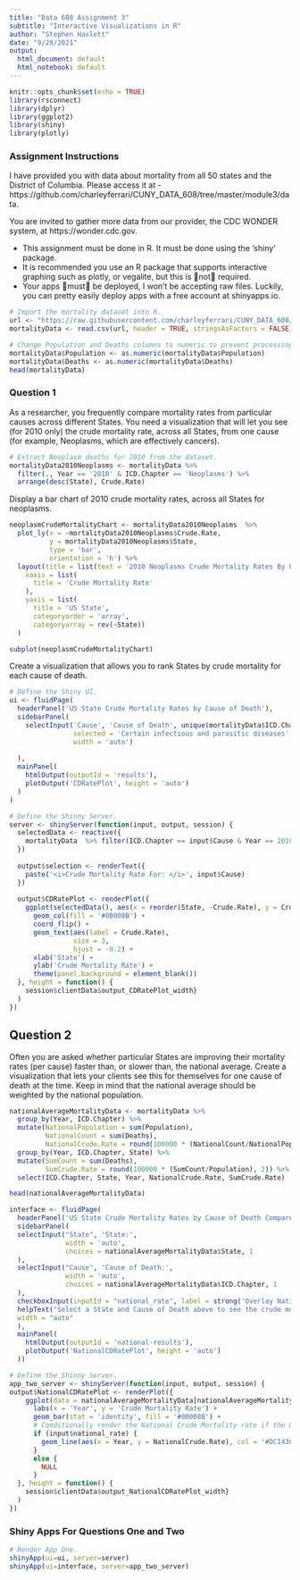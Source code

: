 ```yaml
---
title: "Data 608 Assignment 3"
subtitle: "Interactive Visualizations in R"
author: "Stephen Haslett"
date: "9/29/2021"
output:
  html_document: default
  html_notebook: default
---
```


```r
knitr::opts_chunk$set(echo = TRUE)
library(rsconnect)
library(dplyr)
library(ggplot2)
library(shiny)
library(plotly)
```

### Assignment Instructions

I have provided you with data about mortality from all 50 states and the District of Columbia. Please access it at - https://github.com/charleyferrari/CUNY_DATA_608/tree/master/module3/data.

You are invited to gather more data from our provider, the CDC WONDER system, at https://wonder.cdc.gov. 

- This assignment must be done in R. It must be done using the ‘shiny’ package.
- It is recommended you use an R package that supports interactive graphing such as plotly, or vegalite, but this is not required.
- Your apps must be deployed, I won’t be accepting raw files. Luckily, you can pretty easily deploy apps with a free account at shinyapps.io.


```r
# Import the mortality dataset into R. 
url <- "https://raw.githubusercontent.com/charleyferrari/CUNY_DATA_608/master/module3/data/cleaned-cdc-mortality-1999-2010-2.csv"
mortalityData <- read.csv(url, header = TRUE, stringsAsFactors = FALSE)

# Change Population and Deaths columns to numeric to prevent processing errors.
mortalityData$Population <- as.numeric(mortalityData$Population)
mortalityData$Deaths <- as.numeric(mortalityData$Deaths)
head(mortalityData)
```


### Question 1

As a researcher, you frequently compare mortality rates from particular causes across different States. You need a visualization that will let you see (for 2010 only) the crude mortality rate, across all States, from one cause (for example, Neoplasms, which are effectively cancers).

```r
# Extract Neoplasm deaths for 2010 from the dataset.
mortalityData2010Neoplasms <- mortalityData %>%
  filter(., Year == '2010' & ICD.Chapter == 'Neoplasms') %>%
  arrange(desc(State), Crude.Rate)
```

Display a bar chart of 2010 crude mortality rates, across all States for neoplasms.
```r
neoplasmCrudeMortalityChart <- mortalityData2010Neoplasms  %>%
  plot_ly(x = ~mortalityData2010Neoplasms$Crude.Rate,
          y = mortalityData2010Neoplasms$State,
          type = 'bar',
          orientation = 'h') %>%
  layout(title = list(text = '2010 Neoplasms Crude Mortality Rates By US State', font = list(size = 12), plot_bgcolor = '#e5ecf6'),
    xaxis = list(
      title = 'Crude Mortality Rate'
    ),
    yaxis = list(
      title = 'US State',
      categoryorder = 'array',
      categoryarray = rev(~State))
  )

subplot(neoplasmCrudeMortalityChart)   

```


Create a visualization that allows you to rank States by crude mortality for each cause of death.


```r
# Define the Shiny UI.
ui <- fluidPage(
  headerPanel('US State Crude Mortality Rates by Cause of Death'),
  sidebarPanel(
    selectInput('Cause', 'Cause of Death', unique(mortalityData$ICD.Chapter),
                selected = 'Certain infectious and parasitic diseases',
                width = 'auto')
    
  ),
  mainPanel(
    htmlOutput(outputId = 'results'),
    plotOutput('CDRatePlot', height = 'auto')
  )
)

# Define the Shinny Server.
server <- shinyServer(function(input, output, session) {
  selectedData <- reactive({
    mortalityData  %>% filter(ICD.Chapter == input$Cause & Year == 2010)
  })
  
  output$selection <- renderText({
    paste('<i>Crude Mortality Rate For: </i>', input$Cause)
  })
  
  output$CDRatePlot <- renderPlot({
    ggplot(selectedData(), aes(x = reorder(State, -Crude.Rate), y = Crude.Rate)) +
      geom_col(fill = '#8B008B') +
      coord_flip() +
      geom_text(aes(label = Crude.Rate),
                size = 3,
                hjust = -0.2) +
      xlab('State') +
      ylab('Crude Mortality Rate') +
      theme(panel.background = element_blank())
  }, height = function() {
    session$clientData$output_CDRatePlot_width}
  )
})
```




## Question 2

Often you are asked whether particular States are improving their mortality rates (per cause) faster than, or slower than, the national average. Create a visualization that lets your clients see this for themselves for one cause of death at the time. Keep in mind that the national average should be weighted by the national population.

```r
nationalAverageMortalityData <- mortalityData %>%
  group_by(Year, ICD.Chapter) %>%
  mutate(NationalPopulation = sum(Population),
         NationalCount = sum(Deaths), 
         NationalCrude.Rate = round(100000 * (NationalCount/NationalPopulation), 2)) %>% 
  group_by(Year, ICD.Chapter, State) %>%
  mutate(SumCount = sum(Deaths),
         SumCrude.Rate = round(100000 * (SumCount/Population), 2)) %>%
  select(ICD.Chapter, State, Year, NationalCrude.Rate, SumCrude.Rate)

head(nationalAverageMortalityData)
```



```r
interface <- fluidPage(
  headerPanel('US State Crude Mortality Rates by Cause of Death Compared To National Average'),
  sidebarPanel(
  selectInput("State", 'State:',
              width = 'auto',
              choices = nationalAverageMortalityData$State, 1
  ),
  selectInput("Cause", 'Cause of Death:',
              width = 'auto',
              choices = nationalAverageMortalityData$ICD.Chapter, 1
  ),
  checkboxInput(inputId = "national_rate", label = strong('Overlay National Crude Mortality Rate Average'), value = FALSE),
  helpText("Select a State and Cause of Death above to see the crude mortality rate."),
  width = "auto"
  ),
  mainPanel(
    htmlOutput(outputId = 'national-results'),
    plotOutput('NationalCDRatePlot', height = 'auto')
  ))

# Define the Shinny Server.
app_two_server <- shinyServer(function(input, output, session) {
output$NationalCDRatePlot <- renderPlot({
    ggplot(data = nationalAverageMortalityData[nationalAverageMortalityData$State == input$State & nationalAverageMortalityData$ICD.Chapter == input$Cause,], aes(x = Year, y = SumCrude.Rate)) +
      labs(x = 'Year', y = 'Crude Mortality Rate') +  
      geom_bar(stat = 'identity', fill = '#00008B') +
      # Conditionally render the National Crude Mortality rate if the Overlay National Crude Mortality Rate Average checkbox is checked.
      if (input$national_rate) {
        geom_line(aes(x = Year, y = NationalCrude.Rate), col = '#DC143C', lwd = 1)
      }
      else {
        NULL
      }
  }, height = function() {
    session$clientData$output_NationalCDRatePlot_width}
  )
})
```

### Shiny Apps For Questions One and Two
```r
# Render App One.
shinyApp(ui=ui, server=server)
shinyApp(ui=interface, server=app_two_server)
```

\ 

\ 
